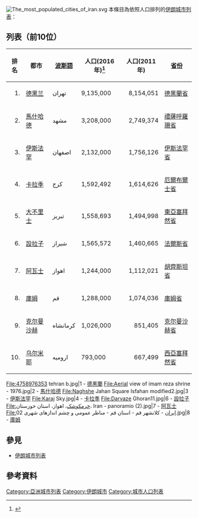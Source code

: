{{Refimprove|time=2020-08-13T15:04:42+00:00}}
[[File:The_most_populated_cities_of_iran.svg|thumb]]
本條目為依照人口排列的[[伊朗城市列表|伊朗城市列表]]：

==列表（前10位）==
{| class="wikitable sortable"  
|-
!排名!!都市!![[波斯語|波斯語]]
!人口(2016年)<ref>{{Cite web |url=https://www.amar.org.ir/english |title=存档副本 |accessdate=2020-08-12 |archive-date=2018-07-08 |archive-url=https://web.archive.org/web/20180708015822/https://www.amar.org.ir/english/ |dead-url=yes }}</ref>!!人口(2011年)!![[伊朗省份|省份]]
|-
|align=right|1.||[[德黑兰|德黑兰]]|| تهران
|9,135,000|| align="right" |8,154,051||[[德黑蘭省|德黑蘭省]]
|-
|align=right|2.||[[馬什哈德|馬什哈德]]|| مشهد
|3,208,000|| align="right" |2,749,374||[[禮薩呼羅珊省|禮薩呼羅珊省]]
|-
|align=right|3.||[[伊斯法罕|伊斯法罕]]|| اصفهان
|2,132,000|| align="right" |1,756,126||[[伊斯法罕省|伊斯法罕省]]
|-
|align=right|4.||[[卡拉季|卡拉季]]|| كرج
|1,592,492|| align="right" |1,614,626||[[厄爾布爾士省|厄爾布爾士省]]
|-
|align=right|5.||[[大不里士|大不里士]]|| تبریز
|1,558,693|| align="right" |1,494,998||[[東亞塞拜然省|東亞塞拜然省]]
|-
|align=right|6.||[[設拉子|設拉子]]|| شیراز
|1,565,572|| align="right" |1,460,665||[[法爾斯省|法爾斯省]]
|-
|align=right|7.||[[阿瓦士|阿瓦士]]|| اهواز
|1,244,000|| align="right" |1,112,021||[[胡齊斯坦省|胡齊斯坦省]]
|-
|align=right|8.||[[庫姆|庫姆]]|| قم
|1,288,000|| align="right" |1,074,036||[[庫姆省|庫姆省]]
|-
|align=right|9.||[[克尔曼沙赫|克尔曼沙赫]]|| کرمانشاه
|1,026,000|| align="right" | 851,405||[[克尔曼沙赫省|克尔曼沙赫省]]
|-
|align=right|10.||[[乌尔米耶|乌尔米耶]]|| ارومیه
|793,000|| align="right" | 667,499||[[西亞塞拜然省|西亞塞拜然省]]
|}

<gallery class="center">
File:4758976353 tehran b.jpg|1 - [[德黑蘭|德黑蘭]]
File:Aerial view of imam reza shrine - 1976.jpg|2 - [[馬什哈德|馬什哈德]]
File:Naghshe Jahan Square Isfahan modified2.jpg|3 - [[伊斯法罕|伊斯法罕]]
File:Karaj Sky.jpg|4 - [[卡拉季|卡拉季]]
File:Darvaze Ghoran11.jpg|6 - [[設拉子|設拉子]]
File:خرمکوشک، اهواز، استان خوزستان، Iran - panoramio (2).jpg|7 - [[阿瓦士|阿瓦士]]
File:ایران - کلانشهر قم - استان قم - مناظر عمومی و چشم اندازهای شهری 02.jpg|8 - [[庫姆|庫姆]]
</gallery>

==參見==
*[[伊朗城市列表|伊朗城市列表]]

==參考資料==
{{reflist}}

[[Category:亞洲城市列表|Category:亞洲城市列表]]
[[Category:伊朗城市|Category:伊朗城市]]
[[Category:城市人口列表|Category:城市人口列表]]